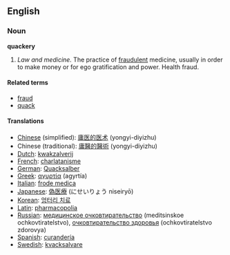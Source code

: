 {{Wikipedia}}
==English==

===Noun===
'''quackery'''

#''Law and medicine.'' The practice of [[fraudulent]] medicine, usually in order to make money or for ego gratification and power. Health fraud.

====Related terms====
*[[fraud]]
*[[quack]]

====Translations====
*[[Chinese]] (simplified): [[庸医的医术]] (yongyi-diyizhu)
*Chinese (traditional): [[庸醫的醫術]] (yongyi-diyizhu)
*[[Dutch]]: [[kwakzalverij]]
*[[French]]: [[charlatanisme]]
*[[German]]: [[Quacksalber]]
*[[Greek]]: [[αγυρτία]] (agyrtía)
*[[Italian]]: [[frode medica]]
*[[Japanese]]: [[偽医療]] (にせいりょう niseiry&#333;)
*[[Korean]]: [[엉터리 치료]]
*[[Latin]]: [[pharmacopolia]]
*[[Russian]]: [[медицинское очковтирательство]] (meditsinskoe ochkovtiratelstvo), [[очковтирательство здоровья]] (ochkovtiratelstvo zdorovya)
*[[Spanish]]: [[curandería]]
*[[Swedish]]: [[kvacksalvare]]